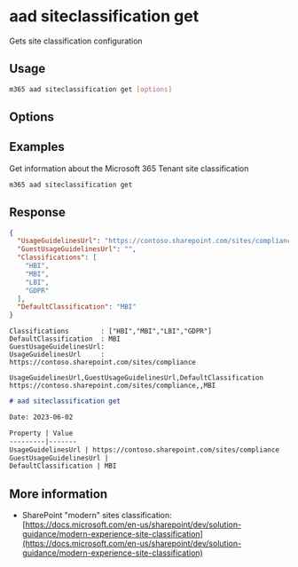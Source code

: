 
# aad siteclassification get

Gets site classification configuration

## Usage

```sh
m365 aad siteclassification get [options]
```

## Options

<Global />

## Examples

Get information about the Microsoft 365 Tenant site classification

```sh
m365 aad siteclassification get
```

## Response

<Tabs>
  <TabItem value="JSON">

  ```json
  {
    "UsageGuidelinesUrl": "https://contoso.sharepoint.com/sites/compliance",
    "GuestUsageGuidelinesUrl": "",
    "Classifications": [
      "HBI",
      "MBI",
      "LBI",
      "GDPR"
    ],
    "DefaultClassification": "MBI"
  }
  ```

  </TabItem>
  <TabItem value="Text">

  ```text
  Classifications        : ["HBI","MBI","LBI","GDPR"]
  DefaultClassification  : MBI
  GuestUsageGuidelinesUrl:
  UsageGuidelinesUrl     : https://contoso.sharepoint.com/sites/compliance
  ```

  </TabItem>
  <TabItem value="CSV">

  ```csv
  UsageGuidelinesUrl,GuestUsageGuidelinesUrl,DefaultClassification
  https://contoso.sharepoint.com/sites/compliance,,MBI
  ```

  </TabItem>
  <TabItem value="Markdown">

  ```md
  # aad siteclassification get

  Date: 2023-06-02

  Property | Value
  ---------|-------
  UsageGuidelinesUrl | https://contoso.sharepoint.com/sites/compliance
  GuestUsageGuidelinesUrl |
  DefaultClassification | MBI
  ```

  </TabItem>
</Tabs>

## More information

- SharePoint "modern" sites classification: [https://docs.microsoft.com/en-us/sharepoint/dev/solution-guidance/modern-experience-site-classification](https://docs.microsoft.com/en-us/sharepoint/dev/solution-guidance/modern-experience-site-classification)
